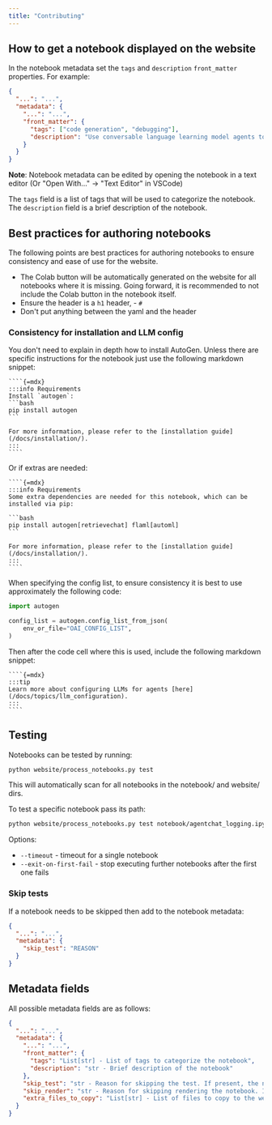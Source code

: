 ```yaml
---
title: "Contributing"
---
```


## How to get a notebook displayed on the website

In the notebook metadata set the `tags` and `description` `front_matter` properties. For example:

```json
{
  "...": "...",
  "metadata": {
    "...": "...",
    "front_matter": {
      "tags": ["code generation", "debugging"],
      "description": "Use conversable language learning model agents to solve tasks and provide automatic feedback through a comprehensive example of writing, executing, and debugging Python code to compare stock price changes."
    }
  }
}
```

**Note**: Notebook metadata can be edited by opening the notebook in a text editor (Or "Open With..." -> "Text Editor" in VSCode)

The `tags` field is a list of tags that will be used to categorize the notebook. The `description` field is a brief description of the notebook.

## Best practices for authoring notebooks

The following points are best practices for authoring notebooks to ensure consistency and ease of use for the website.

- The Colab button will be automatically generated on the website for all notebooks where it is missing. Going forward, it is recommended to not include the Colab button in the notebook itself.
- Ensure the header is a `h1` header, - `#`
- Don't put anything between the yaml and the header

### Consistency for installation and LLM config

You don't need to explain in depth how to install AutoGen. Unless there are specific instructions for the notebook just use the following markdown snippet:

`````
````{=mdx}
:::info Requirements
Install `autogen`:
```bash
pip install autogen
```

For more information, please refer to the [installation guide](/docs/installation/).
:::
````
`````

Or if extras are needed:

`````
````{=mdx}
:::info Requirements
Some extra dependencies are needed for this notebook, which can be installed via pip:

```bash
pip install autogen[retrievechat] flaml[automl]
```

For more information, please refer to the [installation guide](/docs/installation/).
:::
````
`````

When specifying the config list, to ensure consistency it is best to use approximately the following code:

```python
import autogen

config_list = autogen.config_list_from_json(
    env_or_file="OAI_CONFIG_LIST",
)
```

Then after the code cell where this is used, include the following markdown snippet:

`````
````{=mdx}
:::tip
Learn more about configuring LLMs for agents [here](/docs/topics/llm_configuration).
:::
````
`````

## Testing

Notebooks can be tested by running:

```sh
python website/process_notebooks.py test
```

This will automatically scan for all notebooks in the notebook/ and website/ dirs.

To test a specific notebook pass its path:

```sh
python website/process_notebooks.py test notebook/agentchat_logging.ipynb
```

Options:

- `--timeout` - timeout for a single notebook
- `--exit-on-first-fail` - stop executing further notebooks after the first one fails

### Skip tests

If a notebook needs to be skipped then add to the notebook metadata:

```json
{
  "...": "...",
  "metadata": {
    "skip_test": "REASON"
  }
}
```

## Metadata fields

All possible metadata fields are as follows:

```json
{
  "...": "...",
  "metadata": {
    "...": "...",
    "front_matter": {
      "tags": "List[str] - List of tags to categorize the notebook",
      "description": "str - Brief description of the notebook"
    },
    "skip_test": "str - Reason for skipping the test. If present, the notebook will be skipped during testing",
    "skip_render": "str - Reason for skipping rendering the notebook. If present, the notebook will be left out of the website.",
    "extra_files_to_copy": "List[str] - List of files to copy to the website. The paths are relative to the notebook directory"
  }
}
```
